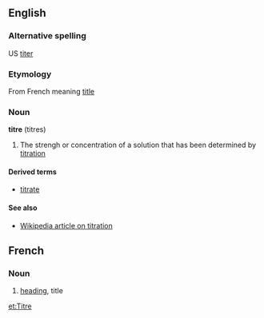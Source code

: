 ==English==

===Alternative spelling===
US [[titer]]

===Etymology===
From French meaning [[title]]

===Noun===
'''titre''' (titres)
#The strengh or concentration of a solution that has been determined by [[titration]]

====Derived terms====
*[[titrate]]

====See also====
*[[w:titration|Wikipedia article on titration]]

==French==

===Noun===
#[[heading]], title

[[et:Titre]]